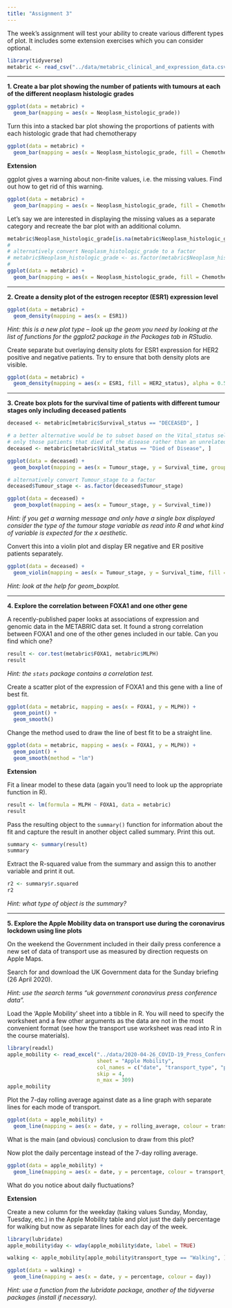 ```yaml
---
title: "Assignment 3"
---
```


The week's assignment will test your ability to create various different types
of plot. It includes some extension exercises which you can consider optional.

```r
library(tidyverse)
metabric <- read_csv("../data/metabric_clinical_and_expression_data.csv")
```

---

**1. Create a bar plot showing the number of patients with tumours at each of the different neoplasm histologic grades**

```r
ggplot(data = metabric) +
  geom_bar(mapping = aes(x = Neoplasm_histologic_grade))
```

Turn this into a stacked bar plot showing the proportions of patients with each
histologic grade that had chemotherapy

```r
ggplot(data = metabric) +
  geom_bar(mapping = aes(x = Neoplasm_histologic_grade, fill = Chemotherapy))
```

**Extension**

ggplot gives a warning about non-finite values, i.e. the missing values. Find
out how to get rid of this warning.

```r
ggplot(data = metabric) +
  geom_bar(mapping = aes(x = Neoplasm_histologic_grade, fill = Chemotherapy), na.rm = TRUE)
```

Let's say we are interested in displaying the missing values as a separate
category and recreate the bar plot with an additional column.

```r
metabric$Neoplasm_histologic_grade[is.na(metabric$Neoplasm_histologic_grade)] <- "ungraded"
#
# alternatively convert Neoplasm_histologic_grade to a factor
# metabric$Neoplasm_histologic_grade <- as.factor(metabric$Neoplasm_histologic_grade)
#
ggplot(data = metabric) +
  geom_bar(mapping = aes(x = Neoplasm_histologic_grade, fill = Chemotherapy))
```

---

**2. Create a density plot of the estrogen receptor (ESR1) expression level**

```r
ggplot(data = metabric) +
  geom_density(mapping = aes(x = ESR1))
```

_Hint: this is a new plot type -- look up the geom you need by looking at the
list of functions for the ggplot2 package in the Packages tab in RStudio._

Create separate but overlaying density plots for ESR1 expression for HER2
positive and negative patients. Try to ensure that both density plots are
visible.

```r
ggplot(data = metabric) +
  geom_density(mapping = aes(x = ESR1, fill = HER2_status), alpha = 0.5)
```

---

**3. Create box plots for the survival time of patients with different tumour stages only including deceased patients**

```r
deceased <- metabric[metabric$Survival_status == "DECEASED", ]

# a better alternative would be to subset based on the Vital_status selecting
# only those patients that died of the disease rather than an unrelated cause
deceased <- metabric[metabric$Vital_status == "Died of Disease", ]

ggplot(data = deceased) +
  geom_boxplot(mapping = aes(x = Tumour_stage, y = Survival_time, group = Tumour_stage))

# alternatively convert Tumour_stage to a factor
deceased$Tumour_stage <- as.factor(deceased$Tumour_stage)

ggplot(data = deceased) +
  geom_boxplot(mapping = aes(x = Tumour_stage, y = Survival_time))
```

_Hint: if you get a warning message and only have a single box displayed
consider the type of the tumour stage variable as read into R and what kind of
variable is expected for the x aesthetic._

Convert this into a violin plot and display ER negative and ER positive patients
separately.

```r
ggplot(data = deceased) +
  geom_violin(mapping = aes(x = Tumour_stage, y = Survival_time, fill = ER_status))
```

_Hint: look at the help for geom_boxplot._

---

**4. Explore the correlation between FOXA1 and one other gene**

A recently-published paper looks at associations of expression and genomic data
in the METABRIC data set. It found a strong correlation between FOXA1 and one of
the other genes included in our table. Can you find which one?

```r
result <- cor.test(metabric$FOXA1, metabric$MLPH)
result
```

_Hint: the `stats` package contains a correlation test._

Create a scatter plot of the expression of FOXA1 and this gene with a line of
best fit.

```r
ggplot(data = metabric, mapping = aes(x = FOXA1, y = MLPH)) +
  geom_point() +
  geom_smooth()
```

Change the method used to draw the line of best fit to be a straight line.

```r
ggplot(data = metabric, mapping = aes(x = FOXA1, y = MLPH)) +
  geom_point() +
  geom_smooth(method = "lm")
```

**Extension**

Fit a linear model to these data (again you'll need to look up the appropriate
function in R).

```r
result <- lm(formula = MLPH ~ FOXA1, data = metabric)
result
```

Pass the resulting object to the `summary()` function for information about the
fit and capture the result in another object called summary. Print this out.

```r
summary <- summary(result)
summary
```

Extract the R-squared value from the summary and assign this to another
variable and print it out.

```r
r2 <- summary$r.squared
r2
```

_Hint: what type of object is the summary?_

---

**5. Explore the Apple Mobility data on transport use during the coronavirus lockdown using line plots**

On the weekend the Government included in their daily press conference a new set
of data of transport use as measured by direction requests on Apple Maps.

Search for and download the UK Government data for the Sunday briefing (26 April
2020).

_Hint: use the search terms "uk government coronavirus press conference data"._

Load the 'Apple Mobility' sheet into a tibble in R. You will need to specify the
worksheet and a few other arguments as the data are not in the most convenient
format (see how the transport use worksheet was read into R in the course
materials).

```r
library(readxl)
apple_mobility <- read_excel("../data/2020-04-26_COVID-19_Press_Conference_Data.xlsx",
                             sheet = "Apple Mobility",
                             col_names = c("date", "transport_type", "percentage", "rolling_average"),
                             skip = 4,
                             n_max = 309)
apple_mobility
```

Plot the 7-day rolling average against date as a line graph with separate lines
for each mode of transport.

```r
ggplot(data = apple_mobility) +
  geom_line(mapping = aes(x = date, y = rolling_average, colour = transport_type))
```

What is the main (and obvious) conclusion to draw from this plot?

Now plot the daily percentage instead of the 7-day rolling average.

```r
ggplot(data = apple_mobility) +
  geom_line(mapping = aes(x = date, y = percentage, colour = transport_type))
```

What do you notice about daily fluctuations?

**Extension**

Create a new column for the weekday (taking values Sunday, Monday, Tuesday,
etc.) in the Apple Mobility table and plot just the daily percentage for walking
but now as separate lines for each day of the week.

```r
library(lubridate)
apple_mobility$day <- wday(apple_mobility$date, label = TRUE)

walking <- apple_mobility[apple_mobility$transport_type == "Walking", ]

ggplot(data = walking) +
  geom_line(mapping = aes(x = date, y = percentage, colour = day))
```

_Hint: use a function from the lubridate package, another of the tidyverse
packages (install if necessary)._
